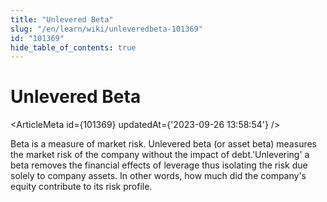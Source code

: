 ```yaml
---
title: "Unlevered Beta"
slug: "/en/learn/wiki/unleveredbeta-101369"
id: "101369"
hide_table_of_contents: true
---
```



# Unlevered Beta

<ArticleMeta id={101369} updatedAt={'2023-09-26 13:58:54'} />
<div className='border-solid border-b border-t-0 my-4 border-[var(--ifm-color-gray-300)]' />

Beta is a measure of market risk. Unlevered beta (or asset beta) measures the market risk of the company without the impact of debt.'Unlevering' a beta removes the financial effects of leverage thus isolating the risk due solely to company assets. In other words, how much did the company's equity contribute to its risk profile.
